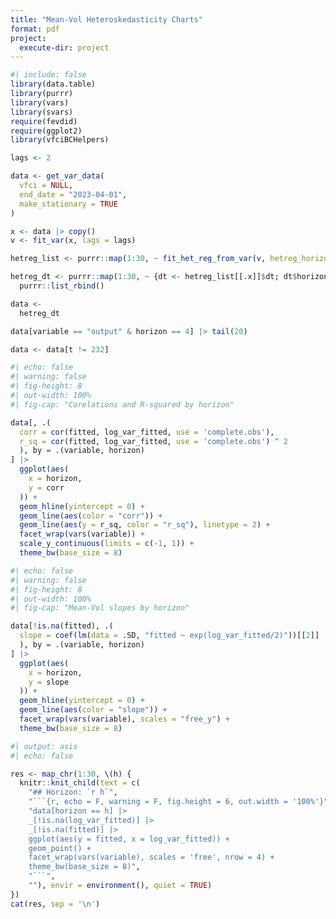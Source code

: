 ```yaml
---
title: "Mean-Vol Heteroskedasticity Charts"
format: pdf
project:
  execute-dir: project
---
```


```r
#| include: false
library(data.table)
library(purrr)
library(vars)
library(svars)
require(fevdid)
require(ggplot2)
library(vfciBCHelpers)
```

```r
lags <- 2

data <- get_var_data(
  vfci = NULL,
  end_date = "2023-04-01",
  make_stationary = TRUE
)

x <- data |> copy()
v <- fit_var(x, lags = lags)

hetreg_list <- purrr::map(1:30, ~ fit_het_reg_from_var(v, hetreg_horizon = .x, annualize_factor = 4, cumsum = TRUE))

hetreg_dt <- purrr::map(1:30, ~ {dt <- hetreg_list[[.x]]$dt; dt$horizon = .x; dt}) |>
  purrr::list_rbind()

data <- 
  hetreg_dt

data[variable == "output" & horizon == 4] |> tail(20)

data <- data[t != 232]
```

```r
#| echo: false
#| warning: false
#| fig-height: 8
#| out-width: 100%
#| fig-cap: "Corelations and R-squared by horizon"

data[, .(
  corr = cor(fitted, log_var_fitted, use = 'complete.obs'),
  r_sq = cor(fitted, log_var_fitted, use = 'complete.obs') ^ 2
  ), by = .(variable, horizon)
] |>
  ggplot(aes(
    x = horizon,
    y = corr
  )) +
  geom_hline(yintercept = 0) + 
  geom_line(aes(color = "corr")) +
  geom_line(aes(y = r_sq, color = "r_sq"), linetype = 2) +
  facet_wrap(vars(variable)) +
  scale_y_continuous(limits = c(-1, 1)) + 
  theme_bw(base_size = 8)

```

```r
#| echo: false
#| warning: false
#| fig-height: 8
#| out-width: 100%
#| fig-cap: "Mean-Vol slopes by horizon"

data[!is.na(fitted), .(
  slope = coef(lm(data = .SD, "fitted ~ exp(log_var_fitted/2)"))[[2]]
  ), by = .(variable, horizon)
] |>
  ggplot(aes(
    x = horizon,
    y = slope
  )) +
  geom_hline(yintercept = 0) + 
  geom_line(aes(color = "slope")) +
  facet_wrap(vars(variable), scales = "free_y") +
  theme_bw(base_size = 8)

```


```r
#| output: asis
#| echo: false

res <- map_chr(1:30, \(h) {
  knitr::knit_child(text = c(
    "## Horizon: `r h`",
    "```{r, echo = F, warning = F, fig.height = 6, out.width = '100%'}",
    "data[horizon == h] |>
    _[!is.na(log_var_fitted)] |>
    _[!is.na(fitted)] |>
    ggplot(aes(y = fitted, x = log_var_fitted)) +
    geom_point() +
    facet_wrap(vars(variable), scales = 'free', nrow = 4) +
    theme_bw(base_size = 8)",
    "```",
    ""), envir = environment(), quiet = TRUE)
})
cat(res, sep = '\n')
```

